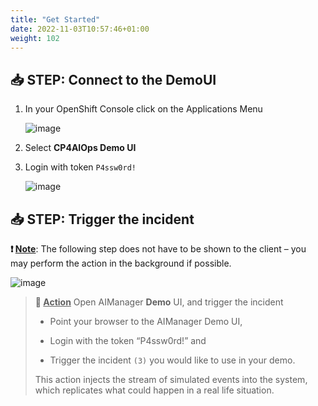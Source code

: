 ```yaml
---
title: "Get Started"
date: 2022-11-03T10:57:46+01:00
weight: 102
---
```


## 📥 STEP: Connect to the DemoUI

1. In your OpenShift Console click on the Applications Menu

	![image](./../images/07_fzth_ocp_menu.png)

1. Select **CP4AIOps Demo UI**

1. Login with token `P4ssw0rd!`

	![image](./../images/08_demo_ui_login.png)





## 📥 STEP: Trigger the incident

**❗ <u>Note</u>**: The following step does not have to be shown to the client – you may perform the action in the background if possible.

![image](./../images/demo/image.054.png)



>**🚀 <u>Action</u>**
>Open AIManager **Demo** UI, and trigger the incident
>
>- Point your browser to the AIManager Demo UI, 
>
>- Login with the token “P4ssw0rd!” and 
>
>- Trigger the incident `(3)` you would like to use in your demo. 
>
>  
>
>  This action injects the stream of simulated events into the system, which replicates what could happen in a real life situation.


